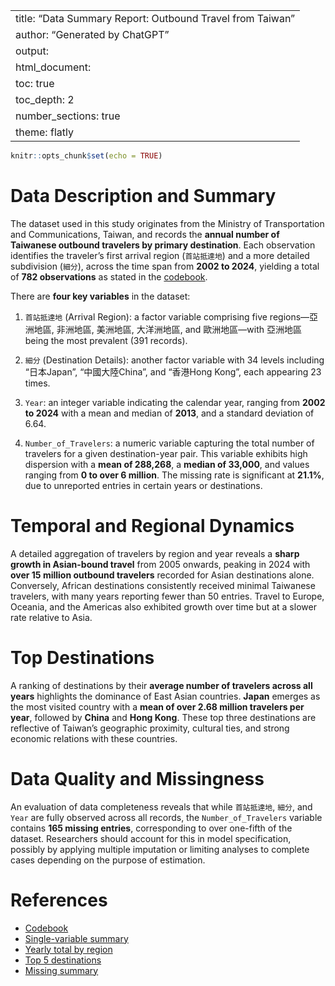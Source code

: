 
---
title: "Data Summary Report: Outbound Travel from Taiwan"
author: "Generated by ChatGPT"
output:
  html_document:
    toc: true
    toc_depth: 2
    number_sections: true
    theme: flatly
---

```r
knitr::opts_chunk$set(echo = TRUE)
```

# Data Description and Summary

The dataset used in this study originates from the Ministry of Transportation and Communications, Taiwan, and records the **annual number of Taiwanese outbound travelers by primary destination**. Each observation identifies the traveler's first arrival region (`首站抵達地`) and a more detailed subdivision (`細分`), across the time span from **2002 to 2024**, yielding a total of **782 observations** as stated in the [codebook](codebook.md).

There are **four key variables** in the dataset:  

1. `首站抵達地` (Arrival Region): a factor variable comprising five regions—亞洲地區, 非洲地區, 美洲地區, 大洋洲地區, and 歐洲地區—with 亞洲地區 being the most prevalent (391 records).

2. `細分` (Destination Details): another factor variable with 34 levels including "日本Japan", "中國大陸China", and "香港Hong Kong", each appearing 23 times.

3. `Year`: an integer variable indicating the calendar year, ranging from **2002 to 2024** with a mean and median of **2013**, and a standard deviation of 6.64.

4. `Number_of_Travelers`: a numeric variable capturing the total number of travelers for a given destination-year pair. This variable exhibits high dispersion with a **mean of 288,268**, a **median of 33,000**, and values ranging from **0 to over 6 million**. The missing rate is significant at **21.1%**, due to unreported entries in certain years or destinations.

# Temporal and Regional Dynamics

A detailed aggregation of travelers by region and year reveals a **sharp growth in Asian-bound travel** from 2005 onwards, peaking in 2024 with **over 15 million outbound travelers** recorded for Asian destinations alone. Conversely, African destinations consistently received minimal Taiwanese travelers, with many years reporting fewer than 50 entries. Travel to Europe, Oceania, and the Americas also exhibited growth over time but at a slower rate relative to Asia.

# Top Destinations

A ranking of destinations by their **average number of travelers across all years** highlights the dominance of East Asian countries. **Japan** emerges as the most visited country with a **mean of over 2.68 million travelers per year**, followed by **China** and **Hong Kong**. These top three destinations are reflective of Taiwan’s geographic proximity, cultural ties, and strong economic relations with these countries.

# Data Quality and Missingness

An evaluation of data completeness reveals that while `首站抵達地`, `細分`, and `Year` are fully observed across all records, the `Number_of_Travelers` variable contains **165 missing entries**, corresponding to over one-fifth of the dataset. Researchers should account for this in model specification, possibly by applying multiple imputation or limiting analyses to complete cases depending on the purpose of estimation.

# References

- [Codebook](codebook.md)
- [Single-variable summary](single-variable-summary.json)
- [Yearly total by region](yearly-total-by-region.json)
- [Top 5 destinations](top5-avg-destinations.json)
- [Missing summary](missing-summary.json)
